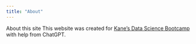 ```yaml
---
title: "About"
---
```


About this site
This website was created for [Kane's Data Science Bootcamp](https://bootcamp.davidkane.info/) with help from ChatGPT.
